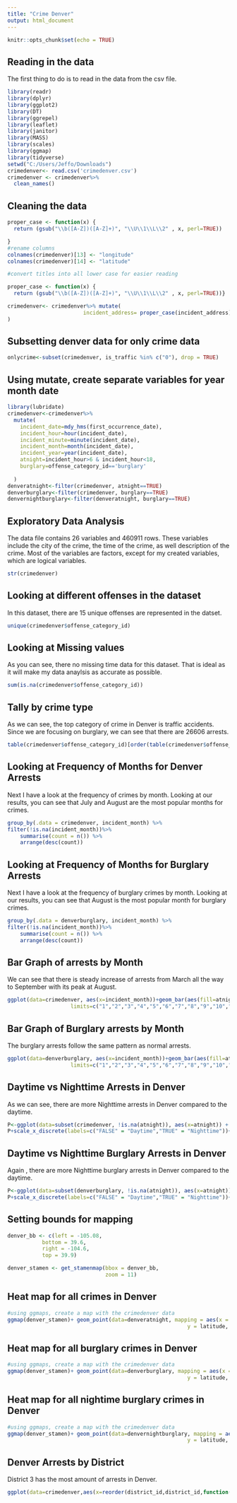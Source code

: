---
title: "Crime Denver"
output: html_document
---

```{r setup, include=FALSE}
knitr::opts_chunk$set(echo = TRUE)
```

## Reading in the data
The first thing to do is to read in the data from the csv file. 

```{r}
library(readr)
library(dplyr)
library(ggplot2)
library(DT)
library(ggrepel)
library(leaflet)
library(janitor)
library(MASS)
library(scales)
library(ggmap)
library(tidyverse)
setwd("C:/Users/Jeffo/Downloads")
crimedenver<- read.csv('crimedenver.csv')
crimedenver <- crimedenver%>%
  clean_names()
```
## Cleaning the data
```{r}
proper_case <- function(x) {
  return (gsub("\\b([A-Z])([A-Z]+)", "\\U\\1\\L\\2" , x, perl=TRUE))

}
#rename columns
colnames(crimedenver)[13] <- "longitude"
colnames(crimedenver)[14] <- "latitude"

#convert titles into all lower case for easier reading

proper_case <- function(x) {
  return (gsub("\\b([A-Z])([A-Z]+)", "\\U\\1\\L\\2" , x, perl=TRUE))}

crimedenver<- crimedenver%>% mutate(
                        incident_address= proper_case(incident_address)
)
```
## Subsetting denver data for only crime data
```{r}
onlycrime<-subset(crimedenver, is_traffic %in% c("0"), drop = TRUE) 

```

## Using mutate, create separate variables for year month date
```{r}
library(lubridate)
crimedenver<-crimedenver%>%
  mutate(
    incident_date=mdy_hms(first_occurrence_date),  
    incident_hour=hour(incident_date),
    incident_minute=minute(incident_date),
    incident_month=month(incident_date),
    incident_year=year(incident_date),
    atnight=incident_hour>6 & incident_hour<18,
    burglary=offense_category_id=='burglary'
  
  )
denveratnight<-filter(crimedenver, atnight==TRUE)
denverburglary<-filter(crimedenver, burglary==TRUE)
denvernightburglary<-filter(denveratnight, burglary==TRUE)
```
## Exploratory Data Analysis

The data file contains 26 variables and 460911 rows. These variables include the city of the crime, the time of the crime, as well description of the crime. Most of the variables are factors, except for my created variables, which are logical variables. 
```{r}
str(crimedenver)
```
## Looking at different offenses in the dataset
In this dataset, there are 15 unique offenses are represented in the datset. 
```{r}
unique(crimedenver$offense_category_id)
```
## Looking at Missing values
As you can see, there no missing time data for this dataset. That is ideal as it will make my data anaylsis as accurate as possible. 
```{r}
sum(is.na(crimedenver$offense_category_id))
```
## Tally by crime type
As we can see, the top category of crime in Denver is traffic accidents. Since we are focusing on burglary, we can see that there are 26606 arrests.  
```{r}
table(crimedenver$offense_category_id)[order(table(crimedenver$offense_category_id), decreasing = T)] # Order decreasing

```
## Looking at Frequency of Months for Denver Arrests
Next I have a look at the frequency of crimes by month. 
Looking at our results, you can see that July and August are the most popular months for crimes. 
```{r}
group_by(.data = crimedenver, incident_month) %>%
filter(!is.na(incident_month))%>%
    summarise(count = n()) %>%
    arrange(desc(count))
```




## Looking at Frequency of Months for Burglary Arrests
Next I have a look at the frequency of burglary crimes by month. 
Looking at our results, you can see that August is the most popular month for burglary crimes. 
```{r}
group_by(.data = denverburglary, incident_month) %>%
filter(!is.na(incident_month))%>%
    summarise(count = n()) %>%
    arrange(desc(count))
```

## Bar Graph of arrests by Month
We can see that there is steady increase of arrests from March all the way to September with its peak at August. 
```{r}
ggplot(data=crimedenver, aes(x=incident_month))+geom_bar(aes(fill=atnight))+labs(title="Arrests in Denver by Month")+ theme(plot.title = element_text(hjust = 0.5))+scale_x_discrete(name ="month", 
                    limits=c("1","2","3","4","5","6","7","8","9","10","11", "12"))+scale_fill_discrete(name = "Time of Day", labels = c("Daytime", "Nightime"))
```

## Bar Graph of  Burglary arrests by Month
The burglary arrests follow the same pattern as normal arrests.  
```{r}
ggplot(data=denverburglary, aes(x=incident_month))+geom_bar(aes(fill=atnight))+labs(title="Burglary Arrests in Denver by Month")+ theme(plot.title = element_text(hjust = 0.5))+scale_x_discrete(name ="month", 
                    limits=c("1","2","3","4","5","6","7","8","9","10","11", "12"))+scale_fill_discrete(name = "Time of Day", labels = c("Daytime", "Nightime"))
```

## Daytime vs Nighttime Arrests in Denver
As we can see, there are more Nighttime arrests in Denver compared to the daytime.

```{r}
P<-ggplot(data=subset(crimedenver, !is.na(atnight)), aes(x=atnight)) + geom_bar(aes(fill=atnight))
P+scale_x_discrete(labels=c("FALSE" = "Daytime","TRUE" = "Nighttime"))+labs(title="Denver Crimminal Arrests in Daytime vs Nightime",x="Time of the day")+ theme(plot.title = element_text(hjust = 0.5))+theme(legend.position = "none")
```

## Daytime vs Nighttime Burglary Arrests in Denver
Again , there are more Nighttime burglary arrests in Denver compared to the daytime.
```{r}
P<-ggplot(data=subset(denverburglary, !is.na(atnight)), aes(x=atnight)) + geom_bar(aes(fill=atnight))
P+scale_x_discrete(labels=c("FALSE" = "Daytime","TRUE" = "Nighttime"))+labs(title="Burglary Arrests in Daytime vs Nightime",x="Time of the day")+ theme(plot.title = element_text(hjust = 0.5))
```

## Setting bounds for mapping

```{r}

denver_bb <- c(left = -105.08,
           bottom = 39.6,
           right = -104.6,
           top = 39.9)

denver_stamen <- get_stamenmap(bbox = denver_bb,
                               zoom = 11)

```

## Heat map for all crimes in Denver
```{r}
#using ggmaps, create a map with the crimedenver data
ggmap(denver_stamen)+ geom_point(data=denveratnight, mapping = aes(x = longitude,
                                                         y = latitude, color=offense_category_id))+labs(title="Heat Map for All Crimes in Denver")+theme(plot.title = element_text(hjust = 0.5))

```

## Heat map for all burglary crimes in Denver
```{r}
#using ggmaps, create a map with the crimedenver data
ggmap(denver_stamen)+ geom_point(data=denverburglary, mapping = aes(x = longitude,
                                                         y = latitude, color=offense_category_id))+labs(title="Heat Map for All Burglary Crimes in Denver")+theme(plot.title = element_text(hjust = 0.5))

```

## Heat map for all nightime burglary crimes in Denver
```{r}
#using ggmaps, create a map with the crimedenver data
ggmap(denver_stamen)+ geom_point(data=denvernightburglary, mapping = aes(x = longitude,
                                                         y = latitude, color=offense_category_id))+labs(title="Heat Map for All Nightime Burglary Crimes in Denver")+theme(plot.title = element_text(hjust = 0.5))

```

## Denver Arrests by District
District 3 has the most amount of arrests in Denver. 
```{r}


ggplot(data=crimedenver,aes(x=reorder(district_id,district_id,function(x)-length(x))))+geom_bar()+labs(title="Denver arrests by District", x="District #")+ theme(plot.title = element_text(hjust = 0.5))

```






















